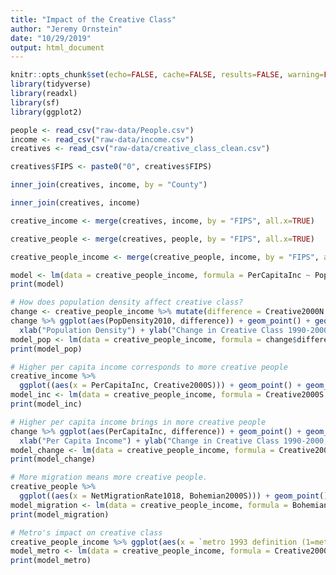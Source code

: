 ```yaml
---
title: "Impact of the Creative Class"
author: "Jeremy Ornstein"
date: "10/29/2019"
output: html_document
---
```


```r
knitr::opts_chunk$set(echo=FALSE, cache=FALSE, results=FALSE, warning=FALSE, comment=FALSE, message = FALSE)
library(tidyverse)
library(readxl)
library(sf)
library(ggplot2)

```

```r
people <- read_csv("raw-data/People.csv")
income <- read_csv("raw-data/income.csv")
creatives <- read_csv("raw-data/creative_class_clean.csv")

creatives$FIPS <- paste0("0", creatives$FIPS)

inner_join(creatives, income, by = "County")

inner_join(creatives, income)

creative_income <- merge(creatives, income, by = "FIPS", all.x=TRUE)

creative_people <- merge(creatives, people, by = "FIPS", all.x=TRUE)

creative_people_income <- merge(creative_people, income, by = "FIPS", all.x=TRUE)

model <- lm(data = creative_people_income, formula = PerCapitaInc ~ PopDensity2010)
print(model)

# How does population density affect creative class? 
change <- creative_people_income %>% mutate(difference = Creative2000N - Creative2000S)
change %>% ggplot(aes(PopDensity2010, difference)) + geom_point() + geom_smooth(method = "lm", se = TRUE) + 
  xlab("Population Density") + ylab("Change in Creative Class 1990-2000, Share of Pop") + scale_y_log10() + scale_x_log10() + labs(title = "Relationship between Population Density and Creative Class")
model_pop <- lm(data = creative_people_income, formula = change$difference ~ PopDensity2010)
print(model_pop)

# Higher per capita income corresponds to more creative people
creative_income %>% 
  ggplot((aes(x = PerCapitaInc, Creative2000S))) + geom_point() + geom_smooth(method = "lm", se = TRUE) + xlab("Per Capita Income") + ylab("Creative Class, Share of Pop") + labs(title = "Relationship between Per Capita Income and Creative Class")
model_inc <- lm(data = creative_people_income, formula = Creative2000S ~ PerCapitaInc)
print(model_inc)

# Higher per capita income brings in more creative people 
change %>% ggplot(aes(PerCapitaInc, difference)) + geom_point() + geom_smooth(method = "lm", se = TRUE) +
  xlab("Per Capita Income") + ylab("Change in Creative Class 1990-2000, Share of Pop") + scale_y_log10() + scale_x_log10() + labs(title = "Relationship between Per Capita Income and Change in Creative Class")
model_change <- lm(data = creative_people_income, formula = Creative2000S ~ PerCapitaInc)
print(model_change)

# More migration means more creative people.
creative_people %>%
  ggplot((aes(x = NetMigrationRate1018, Bohemian2000S))) + geom_point() + geom_smooth(method = "lm", se = TRUE) +xlab(" Net Migration Rate") + ylab("Bohemians, Share of Pop") + labs(title = "Relationship between Migration and Bohemians")
model_migration <- lm(data = creative_people_income, formula = Bohemian2000S ~ NetMigrationRate1018)
print(model_migration)

# Metro's impact on creative class
creative_people_income %>% ggplot(aes(x = `metro 1993 definition (1=metro, 0=nonmetro)`, Creative2000S)) + geom_point() + geom_jitter() + geom_smooth(method = "lm", se = TRUE) + xlab("Metro Status") + ylab("Creative Class") + labs(title = "Relationship between Metro Status and Creative Class")
model_metro <- lm(data = creative_people_income, formula = Creative2000S ~ `metro 1993 definition (1=metro, 0=nonmetro)`)
print(model_metro)
```


